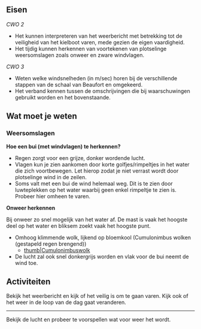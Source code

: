 == Eisen ==

''CWO 2''

* Het kunnen interpreteren van het weerbericht met betrekking tot de veiligheid van het kielboot varen, mede gezien de eigen vaardigheid.
* Het tijdig kunnen herkennen van voortekenen van plotselinge weersomslagen zoals onweer en zware windvlagen.

''CWO 3''

* Weten welke windsnelheden (in m/sec) horen bij de verschillende stappen van de schaal van Beaufort en omgekeerd.
* Het verband kennen tussen de omschrijvingen die bij waarschuwingen gebruikt worden en het bovenstaande.

== Wat moet je weten ==

=== Weersomslagen ===

'''Hoe een bui (met windvlagen) te herkennen?'''

* Regen zorgt voor een grijze, donker wordende lucht.
* Vlagen kun je zien aankomen door korte golfjes/rimpeltjes in het water die zich voortbewegen. Let hierop zodat je niet verrast wordt door plotselinge wind in de zeilen.
* Soms valt met een bui de wind helemaal weg. Dit is te zien door luwteplekken op het water waarbij geen enkel rimpeltje te zien is. Probeer hier omheen te varen.

'''Onweer herkennen'''

Bij onweer zo snel mogelijk van het water af. De mast is vaak het hoogste deel op het water en bliksem zoekt vaak het hoogste punt.

* Omhoog klimmende wolk, lijkend op bloemkool (Cumulonimbus wolken (gestapeld regen brengend))
** [[:commons:File:Anvil shaped cumulus panorama edit.jpg|thumb|Cumulonimbuswolk]]
* De lucht zal ook snel donkergrijs worden en vlak voor de bui neemt de wind toe.

== Activiteiten ==

Bekijk het weerbericht en kijk of het veilig is om te gaan varen. Kijk ook of het weer in de loop van de dag gaat veranderen.

<hr />

Bekijk de lucht en probeer te voorspellen wat voor weer het wordt.


{{CWO-Kielboot}}
